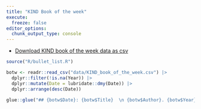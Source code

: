 ---
title: "KIND Book of the week"
execute: 
  freeze: false
editor_options: 
  chunk_output_type: console
---

+ [Download KIND book of the week data as csv](data/KIND_book_of_the_week.csv)

```{r}
source("R/bullet_list.R")

botw <- readr::read_csv("data/KIND_book_of_the_week.csv") |>
  dplyr::filter(!is.na(Year)) |>
  dplyr::mutate(Date = lubridate::dmy(Date)) |>
  dplyr::arrange(desc(Date))

glue::glue("## {botw$Date}: {botw$Title}  \n {botw$Author}. {botw$Year}. *{botw$Title}*. ISBN {botw$ISBN}, <a href='{botw$Worldcat}'>Worldcat link</a>.  \n</br> {botw$Description}  \n  \n")
```

